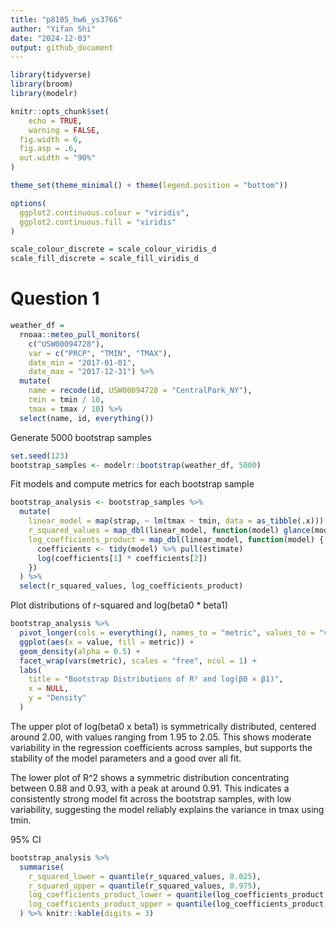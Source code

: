 ```yaml
---
title: "p8105_hw6_ys3766"
author: "Yifan Shi"
date: "2024-12-03"
output: github_document
---
```


```r
library(tidyverse)
library(broom)
library(modelr)

knitr::opts_chunk$set(
	echo = TRUE,
	warning = FALSE,
  fig.width = 6,
  fig.asp = .6,
  out.width = "90%"
)

theme_set(theme_minimal() + theme(legend.position = "bottom"))

options(
  ggplot2.continuous.colour = "viridis",
  ggplot2.continuous.fill = "viridis"
)

scale_colour_discrete = scale_colour_viridis_d
scale_fill_discrete = scale_fill_viridis_d
```

# Question 1
```r
weather_df = 
  rnoaa::meteo_pull_monitors(
    c("USW00094728"),
    var = c("PRCP", "TMIN", "TMAX"), 
    date_min = "2017-01-01",
    date_max = "2017-12-31") %>%
  mutate(
    name = recode(id, USW00094728 = "CentralPark_NY"),
    tmin = tmin / 10,
    tmax = tmax / 10) %>%
  select(name, id, everything())
```

Generate 5000 bootstrap samples
```r
set.seed(123)
bootstrap_samples <- modelr::bootstrap(weather_df, 5000)
```

Fit models and compute metrics for each bootstrap sample
```r
bootstrap_analysis <- bootstrap_samples %>%
  mutate(
    linear_model = map(strap, ~ lm(tmax ~ tmin, data = as_tibble(.x))),
    r_squared_values = map_dbl(linear_model, function(model) glance(model)[["r.squared"]]),
    log_coefficients_product = map_dbl(linear_model, function(model) {
      coefficients <- tidy(model) %>% pull(estimate)
      log(coefficients[1] * coefficients[2])
    })
  ) %>%
  select(r_squared_values, log_coefficients_product)
```

Plot distributions of r-squared and log(beta0 * beta1)
```r
bootstrap_analysis %>%
  pivot_longer(cols = everything(), names_to = "metric", values_to = "value") %>%
  ggplot(aes(x = value, fill = metric)) +
  geom_density(alpha = 0.5) +
  facet_wrap(vars(metric), scales = "free", ncol = 1) +
  labs(
    title = "Bootstrap Distributions of R² and log(β0 × β1)",
    x = NULL,
    y = "Density"
  )
```

The upper plot of log(beta0 x beta1) is symmetrically distributed, centered around 2.00, with values ranging from 1.95 to 2.05. This shows moderate variability in the regression coefficients across samples, but supports the stability of the model parameters and a good over all fit. 

The lower plot of R^2 shows a symmetric distribution concentrating between 0.88 and 0.93, with a peak at around 0.91. This indicates a consistently strong model fit across the bootstrap samples, with low variability, suggesting the model reliably explains the variance in tmax using tmin. 

95% CI
```r
bootstrap_analysis %>%
  summarise(
    r_squared_lower = quantile(r_squared_values, 0.025),
    r_squared_upper = quantile(r_squared_values, 0.975),
    log_coefficients_product_lower = quantile(log_coefficients_product, 0.025),
    log_coefficients_product_upper = quantile(log_coefficients_product, 0.975)
  ) %>% knitr::kable(digits = 3)
```


